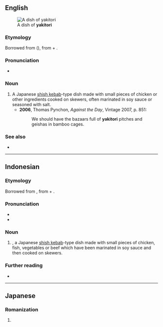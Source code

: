 ==English==
[[File:Typical yakitori 001.jpg|thumb|A dish of '''yakitori''']]

===Etymology===
Borrowed from {{bor|en|ja|焼き鳥}} ({{m|ja|やきとり}}), from {{m|ja|焼き|tr=yaki|t=grilled, toasted}} + {{m|ja|鳥|tr=tori|t=bird}}.

===Pronunciation===
* {{IPA|en|/jækɪˈtɔəɹi/}}

===Noun===
{{en-noun|~|yakitori|s}}

# A Japanese [[shish kebab]]-type dish made with small pieces of chicken or other ingredients cooked on skewers, often marinated in soy sauce or seasoned with salt.
#* '''2006''', Thomas Pynchon, ''Against the Day'', Vintage 2007, p. 851:
#*: We should have the bazaars full of '''yakitori''' pitches and geishas in bamboo cages.

===See also===
* {{l|en|kushiyaki}}

----

==Indonesian==
{{wikipedia|lang=id}}

===Etymology===
Borrowed from {{bor|id|ja|焼き鳥|tr=[[やきとり]], yakitori|}}, from {{m|ja|焼き|tr=yaki|t=grilled, toasted}} + {{m|ja|鳥|tr=tori|t=bird}}.

===Pronunciation===
* {{IPA|id|/ja.ki.to.ri/}}
* {{hyphenation|id|ya|ki|to|ri}}

===Noun===
{{id-noun|}}
# {{lang|en|yakitori}}, a Japanese [[shish kebab]]-type dish made with small pieces of chicken, fish, vegetables or beef which have been marinated in soy sauce and then cooked on skewers.

===Further reading===
* {{R:KBBI Daring}}

----

==Japanese==

===Romanization===
{{ja-romaji}}

# {{ja-romanization of|やきとり}}